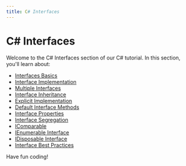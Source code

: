 ```yaml
---
title: C# Interfaces
---
```


# C# Interfaces

Welcome to the C# Interfaces section of our C# tutorial. In this section, you'll learn about:

- [Interfaces Basics](./0-c-sharp-interfaces-basics.mdx)
- [Interface Implementation](./1-c-sharp-interface-implementation.mdx)
- [Multiple Interfaces](./2-c-sharp-multiple-interfaces.mdx)
- [Interface Inheritance](./3-c-sharp-interface-inheritance.mdx)
- [Explicit Implementation](./4-c-sharp-explicit-implementation.mdx)
- [Default Interface Methods](./5-c-sharp-default-interface-methods.mdx)
- [Interface Properties](./6-c-sharp-interface-properties.mdx)
- [Interface Segregation](./7-c-sharp-interface-segregation.mdx)
- [IComparable](./8-c-sharp-icomparable.mdx)
- [IEnumerable Interface](./9-c-sharp-ienumerable.mdx)
- [IDisposable Interface](./10-c-sharp-idisposable.mdx)
- [Interface Best Practices](./11-c-sharp-interface-best-practices.mdx)

Have fun coding!